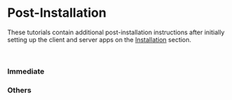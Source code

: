
# Post-Installation

These tutorials contain additional post-installation instructions after initially setting up the client and server apps on the [Installation](/installation) section.

<br />

### Immediate

<Cards>
  <Card title="Web Map / AMIA Villages" href="/post-installation/webmap" />
  <Card title="PDF Bulletins" href="/post-installation/pdf" />
  <Card title="PAGASA Weather Forecasts" href="/post-installation/weather-forecasts" />
  <Card title="Cropping Calendar" href="/post-installation/cropping-calendar" />
  <Card title="Recommendations Dataset" href="/post-installation/recommendations" />
  <Card title="Opengraph Settings" href="/post-installation/opengraph" />
</Cards>

### Others

<Cards>
  <Card title="ACAP-RCMAS REST APIs" href="/post-installation/acap-rcmas-api" />
  <Card title="Google Search Console" href="/post-installation/google-search" />
</Cards>
